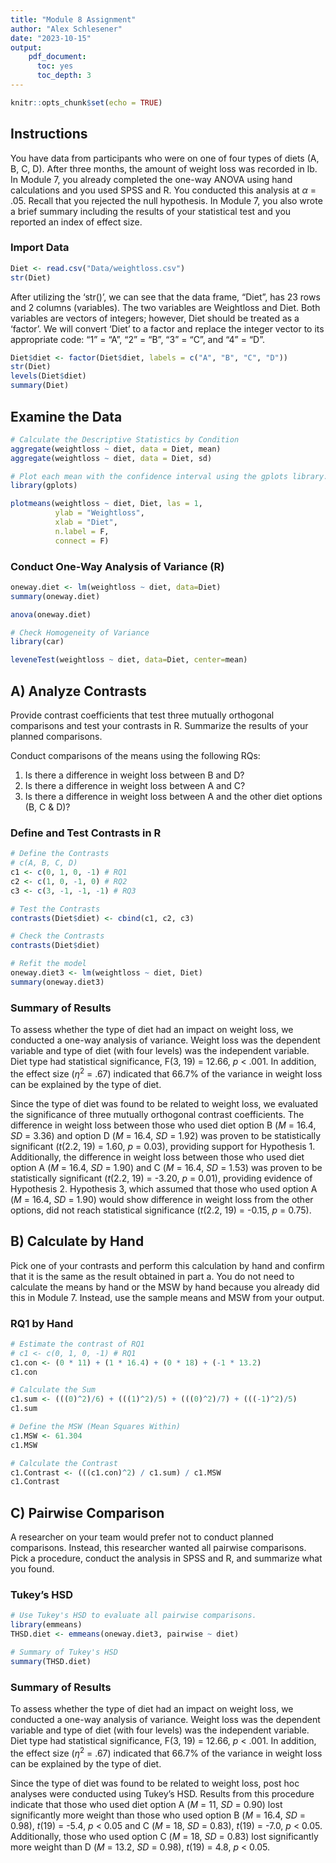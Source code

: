 ```yaml
---
title: "Module 8 Assignment"
author: "Alex Schlesener"
date: "2023-10-15"
output:
    pdf_document:
      toc: yes
      toc_depth: 3
---
```


```r
knitr::opts_chunk$set(echo = TRUE)
```

## Instructions
You have data from participants who were on one of four types of diets (A, B, C, D). After three months, the amount of weight loss was recorded in lb. In Module 7, you already completed the one-way ANOVA using hand calculations and you used SPSS and R. You conducted this analysis at $\alpha$ = .05. Recall that you rejected the null hypothesis. In Module 7, you also wrote a brief summary including the results of your statistical test and you reported an index of effect size. 

### Import Data

```r
Diet <- read.csv("Data/weightloss.csv")
str(Diet)
```

After utilizing the 'str()', we can see that the data frame, "Diet", has 23 rows and 2 columns (variables). The two variables are Weightloss and Diet. Both variables are vectors of integers; however, Diet should be treated as a 'factor'. We will convert 'Diet' to a factor and replace the integer vector to its appropriate code: "1" = "A", "2" = "B", "3" = "C", and "4" = "D".

```r
Diet$diet <- factor(Diet$diet, labels = c("A", "B", "C", "D"))
str(Diet)
levels(Diet$diet)
summary(Diet)
```

## Examine the Data

```r
# Calculate the Descriptive Statistics by Condition
aggregate(weightloss ~ diet, data = Diet, mean)
aggregate(weightloss ~ diet, data = Diet, sd)

# Plot each mean with the confidence interval using the gplots library.
library(gplots)

plotmeans(weightloss ~ diet, Diet, las = 1,
          ylab = "Weightloss",
          xlab = "Diet",
          n.label = F,
          connect = F)

```

### Conduct One-Way Analysis of Variance (R)

```r
oneway.diet <- lm(weightloss ~ diet, data=Diet)
summary(oneway.diet)

anova(oneway.diet)

# Check Homogeneity of Variance
library(car)

leveneTest(weightloss ~ diet, data=Diet, center=mean)
```

## A) Analyze Contrasts
Provide contrast coefficients that test three mutually orthogonal comparisons and test your contrasts in R. Summarize the results of your planned comparisons.

Conduct comparisons of the means using the following RQs:

1.    Is there a difference in weight loss between B and D? 
2.    Is there a difference in weight loss between A and C?
3.    Is there a difference in weight loss between A and the other diet options (B, C & D)?

### Define and Test Contrasts in R
```r

# Define the Contrasts
# c(A, B, C, D)
c1 <- c(0, 1, 0, -1) # RQ1
c2 <- c(1, 0, -1, 0) # RQ2
c3 <- c(3, -1, -1, -1) # RQ3

# Test the Contrasts
contrasts(Diet$diet) <- cbind(c1, c2, c3)

# Check the Contrasts
contrasts(Diet$diet)

# Refit the model 
oneway.diet3 <- lm(weightloss ~ diet, Diet)
summary(oneway.diet3)
```
### Summary of Results
To assess whether the type of diet had an impact on weight loss, we conducted a one-way analysis of variance. Weight loss was the dependent variable and type of diet (with four levels) was the independent variable. Diet type had statistical significance, F(3, 19) = 12.66, *p* < .001. In addition, the effect size ($\eta^2$ = .67) indicated that 66.7% of the variance in weight loss can be explained by the type of diet. 

Since the type of diet was found to be related to weight loss, we evaluated the significance of three mutually orthogonal contrast coefficients. The difference in weight loss between those who used diet option B (*M* = 16.4, *SD* = 3.36) and option D (*M* = 16.4, *SD* = 1.92) was proven to be statistically significant (*t*(2.2, 19) = 1.60, *p* = 0.03), providing support for Hypothesis 1. Additionally, the difference in weight loss between those who used diet option A (*M* = 16.4, *SD* = 1.90) and C (*M* = 16.4, *SD* = 1.53) was proven to be statistically significant (*t*(2.2, 19) = -3.20, *p* = 0.01), providing evidence of Hypothesis 2. Hypothesis 3, which assumed that those who used option A (*M* = 16.4, *SD* = 1.90) would show difference in weight loss from the other options, did not reach statistical significance (*t*(2.2, 19) = -0.15, *p* = 0.75).

## B) Calculate by Hand
Pick one of your contrasts and perform this calculation by hand and confirm that it is the same as the result obtained in part a. You do not need to calculate the means by hand or the MSW by hand because you already did this in Module 7. Instead, use the sample means and MSW from your output.

### RQ1 by Hand
```r
# Estimate the contrast of RQ1
# c1 <- c(0, 1, 0, -1) # RQ1
c1.con <- (0 * 11) + (1 * 16.4) + (0 * 18) + (-1 * 13.2)
c1.con

# Calculate the Sum
c1.sum <- (((0)^2)/6) + (((1)^2)/5) + (((0)^2)/7) + (((-1)^2)/5)
c1.sum

# Define the MSW (Mean Squares Within)
c1.MSW <- 61.304
c1.MSW

# Calculate the Contrast
c1.Contrast <- (((c1.con)^2) / c1.sum) / c1.MSW
c1.Contrast
```
## C) Pairwise Comparison
A researcher on your team would prefer not to conduct planned comparisons. Instead, this researcher wanted all pairwise comparisons. Pick a procedure, conduct the analysis in SPSS and R, and summarize what you found.

### Tukey's HSD
```r
# Use Tukey's HSD to evaluate all pairwise comparisons.
library(emmeans)
THSD.diet <- emmeans(oneway.diet3, pairwise ~ diet)

# Summary of Tukey's HSD
summary(THSD.diet)
```
### Summary of Results
To assess whether the type of diet had an impact on weight loss, we conducted a one-way analysis of variance. Weight loss was the dependent variable and type of diet (with four levels) was the independent variable. Diet type had statistical significance, F(3, 19) = 12.66, *p* < .001. In addition, the effect size ($\eta^2$ = .67) indicated that 66.7% of the variance in weight loss can be explained by the type of diet. 

Since the type of diet was found to be related to weight loss, post hoc analyses were conducted using Tukey's HSD. Results from this procedure indicate that those who used diet option A (*M* = 11, *SD* = 0.90) lost significantly more weight than those who used option B (*M* = 16.4, *SD* = 0.98), *t*(19) = -5.4, *p* < 0.05 and C (*M* = 18, *SD* = 0.83), *t*(19) = -7.0, *p* < 0.05. Additionally, those who used option C (*M* = 18, *SD* = 0.83) lost significantly more weight than D (*M* = 13.2, *SD* = 0.98), *t*(19) = 4.8, *p* < 0.05. 


